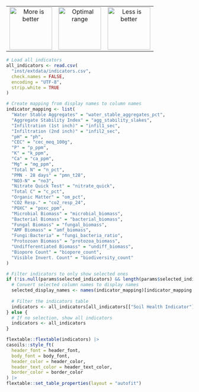 |                                                   |                                                   |                                                   |
|:-------------------------------------------------:|:-------------------------------------------------:|:-------------------------------------------------:|
| ![More is better](https://raw.githack.com/WA-Department-of-Agriculture/soils/main/figures/curve-more.png){width=1.2in} | ![Optimal range](https://raw.githack.com/WA-Department-of-Agriculture/soils/main/figures/curve-optimal.png){width=1.2in} | ![Less is better](https://raw.githack.com/WA-Department-of-Agriculture/soils/main/figures/curve-less.png){width=1.2in} |


```r
# Load all indicators
all_indicators <- read.csv(
  "inst/extdata/indicators.csv",
  check.names = FALSE,
  encoding = "UTF-8",
  strip.white = TRUE
)

# Create mapping from display names to column names
indicator_mapping <- list(
  "Water Stable Aggregates" = "water_stable_aggregates_pct",
  "Aggregate Stability Index" = "agg_stability_slakes", 
  "Infiltration (1st inch)" = "infil1_sec",
  "Infiltration (2nd inch)" = "infil2_sec",
  "pH" = "ph",
  "CEC" = "cec_meq_100g",
  "P" = "p_ppm",
  "K" = "k_ppm",
  "Ca" = "ca_ppm",
  "Mg" = "mg_ppm",
  "Total N" = "n_pct",
  "PMN - 28 days" = "pmn_t28",
  "NO3-N" = "no3",
  "Nitrate Quick Test" = "nitrate_quick",
  "Total C" = "c_pct",
  "Organic Matter" = "om_pct",
  "CO2 Resp." = "co2_resp_24",
  "POXC" = "poxc_ppm",
  "Microbial Biomass" = "microbial_biomass",
  "Bacterial Biomass" = "bacterial_biomass",
  "Fungal Biomass" = "fungal_biomass",
  "AMF Biomass" = "amf_biomass",
  "Fungi:Bacteria" = "fungi_bacteria_ratio",
  "Protozoan Biomass" = "protozoa_biomass",
  "Undifferentiated Biomass" = "undiff_biomass",
  "Biopore Count" = "biopore_count",
  "Visible Invert. Count" = "biodiversity_count"
)

# Filter indicators to only show selected ones
if (!is.null(params$selected_indicators) && length(params$selected_indicators) > 0) {
  # Convert selected column names to display names
  selected_display_names <- names(indicator_mapping)[indicator_mapping %in% params$selected_indicators]
  
  # Filter the indicators table
  indicators <- all_indicators[all_indicators[["Soil Health Indicator"]] %in% selected_display_names, ]
} else {
  # If no selection, show all indicators
  indicators <- all_indicators
}
```

```r
flextable::flextable(indicators) |>
casoils::style_ft(
  header_font = header_font,
  body_font = body_font,
  header_color = header_color,
  header_text_color = header_text_color,
  border_color = border_color
) |>
flextable::set_table_properties(layout = "autofit")

```
